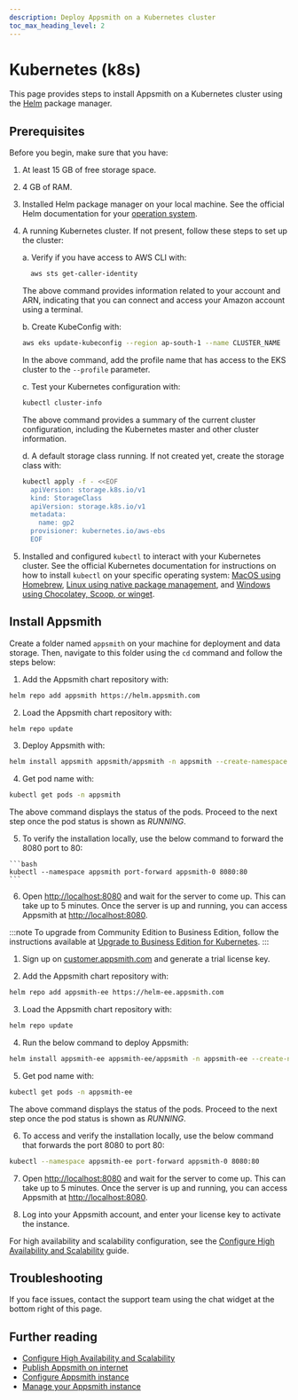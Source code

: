 ```yaml
---
description: Deploy Appsmith on a Kubernetes cluster
toc_max_heading_level: 2
---
```


# Kubernetes (k8s)

This page provides steps to install Appsmith on a Kubernetes cluster using the [Helm](https://helm.sh) package manager.

<VideoEmbed host="youtube" videoId="wZzYL1uZwds" title="How To Deploy Appsmith On Kubernetes" caption="How To Deploy Appsmith On Kubernetes" />

## Prerequisites
Before you begin, make sure that you have:

1. At least 15 GB of free storage space.
2. 4 GB of RAM.
3. Installed Helm package manager on your local machine. See the official Helm documentation for your [operation system](https://helm.sh/docs/intro/install/#through-package-managers).
4. A running Kubernetes cluster. If not present, follow these steps to set up the cluster:

    a. Verify if you have access to AWS CLI with:
      
    ```bash
      aws sts get-caller-identity 
    ```
    
    The above command provides information related to your account and ARN, indicating that you can connect and access your Amazon account using a terminal.

    b. Create KubeConfig with: 

    ```bash
    aws eks update-kubeconfig --region ap-south-1 --name CLUSTER_NAME  --profile PROFILE_NAME
    ```
    In the above command, add the profile name that has access to the EKS cluster to the `--profile` parameter.

    c. Test your Kubernetes configuration with:

    ```bash
    kubectl cluster-info
    ```
    The above command provides a summary of the current cluster configuration, including the Kubernetes master and other cluster information. 

    d. A default storage class running. If not created yet, create the storage class with:

    ```bash
    kubectl apply -f - <<EOF
      apiVersion: storage.k8s.io/v1
      kind: StorageClass
      apiVersion: storage.k8s.io/v1
      metadata:
        name: gp2
      provisioner: kubernetes.io/aws-ebs
      EOF
    ```

5. Installed and configured `kubectl` to interact with your Kubernetes cluster. See the official Kubernetes documentation for instructions on how to install `kubectl` on your specific operating system: [MacOS using Homebrew](https://kubernetes.io/docs/tasks/tools/install-kubectl-macos/#install-with-homebrew-on-macos), [Linux using native package management](https://kubernetes.io/docs/tasks/tools/install-kubectl-linux/#install-using-native-package-management), and [Windows using Chocolatey, Scoop, or winget](https://kubernetes.io/docs/tasks/tools/install-kubectl-windows/#install-nonstandard-package-tools).


## Install Appsmith

Create a folder named `appsmith` on your machine for deployment and data storage. Then, navigate to this folder using the `cd` command and follow the steps below:

<Tabs groupId="appsmithEditions" queryString="current-edition">
  <TabItem label="Community Edition" value="communityEdition"> 

  1. Add the Appsmith chart repository with:

  ```bash
  helm repo add appsmith https://helm.appsmith.com
  ```

  2. Load the Appsmith chart repository with:

  ```bash
  helm repo update
  ``` 

  3. Deploy Appsmith with:

  ```bash
  helm install appsmith appsmith/appsmith -n appsmith --create-namespace
  ```

  4. Get pod name with:

  ```bash
  kubectl get pods -n appsmith
  ```
  The above command displays the status of the pods. Proceed to the next step once the pod status is shown as _RUNNING_.

  5. To verify the installation locally, use the below command to forward the 8080 port to 80:
  
    ```bash
    kubectl --namespace appsmith port-forward appsmith-0 8080:80
    ```

  6. Open [http://localhost:8080](http://localhost:8080) and wait for the server to come up. This can take up to 5 minutes. Once the server is up and running, you can access Appsmith at [http://localhost:8080](http://localhost:8080).

</TabItem>
<TabItem label="Business Edition" value="businessEdition"> 

:::note
To upgrade from Community Edition to Business Edition, follow the instructions available at [Upgrade to Business Edition for Kubernetes](/getting-started/setup/upgrade-to-business-edition/kubernetes).
:::

1. Sign up on [customer.appsmith.com](https://customer.appsmith.com/) and generate a trial license key.

2. Add the Appsmith chart repository with:

  ```bash
  helm repo add appsmith-ee https://helm-ee.appsmith.com
  ```
3. Load the Appsmith chart repository with:

  ```bash
  helm repo update
  ```

4. Run the below command to deploy Appsmith:

  ```bash
  helm install appsmith-ee appsmith-ee/appsmith -n appsmith-ee --create-namespace
  ```

5. Get pod name with:

  ```bash
  kubectl get pods -n appsmith-ee
  ```
 The above command displays the status of the pods. Proceed to the next step once the pod status is shown as _RUNNING_.

6. To access and verify the installation locally, use the below command that forwards the port 8080 to port 80:
  
  ```bash
  kubectl --namespace appsmith-ee port-forward appsmith-0 8080:80
  ```

7. Open [http://localhost:8080](http://localhost:8080) and wait for the server to come up. This can take up to 5 minutes. Once the server is up and running, you can access Appsmith at [http://localhost:8080](http://localhost:8080).

8. Log into your Appsmith account, and enter your license key to activate the instance.

For high availability and scalability configuration, see the [Configure High Availability and Scalability](/getting-started/setup/installation-guides/kubernetes/configure-high-availability) guide.

</TabItem>
</Tabs>   

## Troubleshooting
If you face issues, contact the support team using the chat widget at the bottom right of this page.

## Further reading

* [Configure High Availability and Scalability](/getting-started/setup/installation-guides/kubernetes/configure-high-availability)
* [Publish Appsmith on internet](/getting-started/setup/installation-guides/kubernetes/publish-appsmith-online)
* [Configure Appsmith instance](/getting-started/setup/instance-configuration#configure-helm-installations)
* [Manage your Appsmith instance](/getting-started/setup/instance-management)
